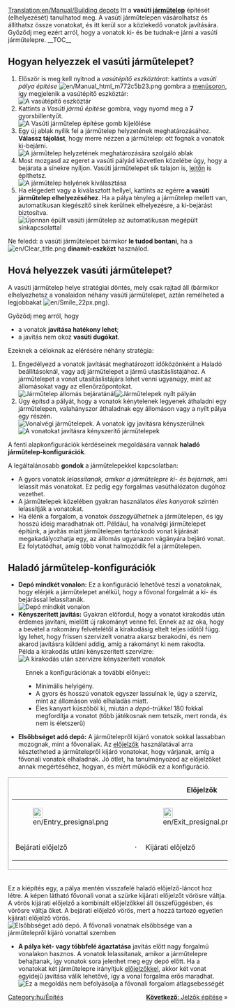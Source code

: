 [[Translation:en/Manual/Building depots]]
{{hu/Oktatás}}
Itt a '''vasúti [[hu/Manual/Járműtelepek|járműtelep]]''' építését (elhelyezését) tanulhatod meg.
A vasúti járműtelepen vásárolhatsz és állíthatsz össze vonatokat, és itt kerül sor a közlekedő vonatok javítására. Győződj meg ezért arról, hogy a vonatok ki- és be tudnak-e járni a vasúti járműtelepre.
__TOC__
== Hogyan helyezzek el vasúti járműtelepet? ==
# Először is meg kell nyitnod a ''vasútépítő eszköztárat'': kattints a ''vasúti pálya építése'' [[File:en/Manual html m772c5b23.png]] gombra a [[hu/Manual/Felhasználói felület|menüsoron]], így megjelenik a vasútépítő eszköztár:<br/>[[File:hu/Railroad Construction.png|none|frame|A vasútépítő eszköztár]]
# Kattints a ''Vasúti jármű építése'' gombra, vagy nyomd meg a '''7''' gyorsbillentyűt. <br/>[[File:en/New depot.png|none|frame|A ''Vasúti járműtelep építése'' gomb kijelölése]]
# Egy új ablak nyílik fel a járműtelep helyzetének meghatározásához. '''Válassz tájolást''', hogy merre nézzen a járműtelep: ott fognak a vonatok ki-bejárni.<br/>[[File:en/Depot direction.png|none|frame|A járműtelep helyzetének meghatározására szolgáló ablak]]
# Most mozgasd az egeret a vasúti pályád közvetlen közelébe úgy, hogy a bejárata a sínekre nyíljon. Vasúti járműtelepet sík talajon is, [[hu/Archive/Manual/Settings/Építkezés lejtőkön|lejtőn]] is építhetsz.<br/>[[File:en/Depot position.png|none|frame|A járműtelep helyének kiválasztása]]
# Ha elégedett vagy a kiválasztott hellyel, kattints az egérre '''a vasúti járműtelep elhelyezéséhez'''. Ha a pálya tényleg a járműtelep mellett van, automatikusan kiegészítő sínek kerülnek elhelyezésre, a ki-bejárást biztosítva.<br/>[[File:en/New depot placed.png|none|frame|Újonnan épült vasúti járműtelep az automatikusan megépült sínkapcsolattal]]

Ne feledd: a vasúti járműtelepet bármikor '''le tudod bontani''', ha a [[File:en/Clear title.png]] '''dinamit-eszközt''' használod.

== Hová helyezzek vasúti járműtelepet? ==
A vasúti járműtelep helye stratégiai döntés, mely csak rajtad áll (bármikor elhelyezhetsz a vonalaidon néhány vasúti járműtelepet, aztán remélheted a legjobbakat [[File:en/Smile 22px.png]]).

Győződj meg arról, hogy
* a vonatok '''javítása hatékony lehet''';
* a javítás nem okoz '''vasúti dugókat'''.

Ezeknek a céloknak az elérésére néhány stratégia:
# Engedélyezd a vonatok javítását meghatározott időközönként a Haladó beállításoknál, vagy adj járműtelepet a jármű utasításlistájához. A járműtelepet a vonat utasításlistájára lehet venni ugyanúgy, mint az állomásokat vagy az ellenőrzőpontokat.<br/>[[File:en/Depot at station entrance.png|none|frame|Járműtelep állomás bejáratánál]][[File:en/Depots-basic.png|none|frame|Járműtelepek nyílt pályán]]
# Úgy építsd a pályát, hogy a vonatok kénytelenek legyenek áthaladni egy járműtelepen, valahányszor áthaladnak egy állomáson vagy a nyílt pálya egy részén.<br/>[[File:en/Depot end of station.png|none|frame|Vonalvégi járműtelepek. A vonatok így javításra kényszerülnek]][[File:en/Depots-forced.png|none|frame|A vonatokat javításra kényszerítő járműtelepek]]

A fenti alapkonfigurációk kérdéseinek megoldására vannak '''haladó járműtelep-konfigurációk'''.

A legáltalánosabb '''gondok''' a járműtelepekkel kapcsolatban:
* A gyors vonatok ''lelassítanak, amikor a járműtelepre ki- és bejárnak'', ami lelassít más vonatokat. Ez pedig egy forgalmas vasúthálózaton dugóhoz vezethet.
* A járműtelepek közelében gyakran használatos ''éles kanyarok'' szintén lelassítják a vonatokat.
* Ha élénk a forgalom, a vonatok ''összegyűlhetnek'' a járműtelepen, és így hosszú ideig maradhatnak ott. Például, ha vonalvégi járműtelepet építünk, a javítás miatt járműtelepen tartózkodó vonat kijárását megakadályozhatja egy, az állomás ugyanazon vágányára bejáró vonat. Ez folytatódhat, amíg több vonat halmozódik fel a járműtelepen.

== Haladó járműtelep-konfigurációk ==
*'''Depó mindkét vonalon:''' Ez a konfiguráció lehetővé teszi a vonatoknak, hogy elérjék a járműtelepet anélkül, hogy a fővonal forgalmát a ki- és bejárással lelassítanák.<br/>[[File:en/Depots-at-both-lines.png|none|frame|Depó mindkét vonalon]]
*'''Kényszerített javítás:''' Gyakran előfordul, hogy a vonatot kirakodás után érdemes javítani, mielőtt új rakományt venne fel. Ennek az az oka, hogy a bevétel a rakomány felvételétől a kirakodásig eltelt teljes időtől függ. Így lehet, hogy frissen szervizelt vonatra akarsz berakodni, és nem akarod javításra küldeni addig, amíg a rakományt ki nem rakodta.<br/>Példa a kirakodás utáni kényszerített szervizre:<br/>[[File:en/Unload-then-service.png|none|frame|A kirakodás után szervizre kényszerített vonatok]]
:Ennek a konfigurációnak a további előnyei::
:* Minimális helyigény.
:* A gyors és hosszú vonatok egyszer lassulnak le, úgy a szerviz, mint az állomáson való elhaladás miatt.
:* Éles kanyart küszöböl ki, miután a ''depó-trükkel'' 180 fokkal megfordítja a vonatot (több játékosnak nem tetszik, mert ronda, és nem is életszerű)
*'''Elsőbbséget adó depó:''' A járműtelepről kijáró vonatok sokkal lassabban mozognak, mint a fővonaliak. Az [[hu/Manual/Jelzők#Előjelzők|előjelzők]] használatával arra késztetheted a járműtelepről kijáró vonatokat, hogy várjanak, amíg a fővonali vonatok elhaladnak. Jó ötlet, ha tanulmányozod az előjelzőket annak megértéséhez, hogyan, és miért működik ez a konfiguráció.
{|
|style="border: 1px solid darkgray;"|
{| align="center"
|+'''Előjelzők'''
|- align="center"
|style="border: none;"|[[File:en/Entry presignal.png|22px]]
|style="border: none;"|
|style="border: none;"|[[File:en/Exit presignal.png|22px]]
|style="border: none;"|
|style="border: none;"|[[File:en/Combo presignal.png|22px]]
|- align="center"
|style="border: none;"|Bejárati előjelző
|style="border: none;"|&nbsp;&middot;&nbsp;
|style="border: none;"|Kijárati előjelző
|style="border: none;"|&nbsp;&middot;&nbsp;
|style="border: none;"|Kombinált előjelző
|}
|}<br/>Ez a kiépítés egy, a pálya mentén visszafelé haladó előjelző-láncot hoz létre. A képen látható fővonali vonat a szürke kijárati előjelzőt vörösre váltja. A vörös kijárati előjelző a kombinált előjelzőkkel áll összefüggésben, és vörösre váltja őket. A bejárati előjelző vörös, mert a hozzá tartozó egyetlen kijárati előjelző vörös.<br/>[[File:en/Right-of-way depot.png|none|frame|Elsőbbséget adó depó. A fővonali vonatnak elsőbbsége van a járműtelepről kijáró vonattal szemben]]


* '''A pálya két- vagy többfelé ágaztatása''' javítás előtt nagy forgalmú vonalakon hasznos. A vonatok lelassítanak, amikor a járműtelepre behajtanak, így vonatok sora jelenhet meg egy depó előtt. Ha a vonatokat két járműtelepre irányítjuk [[hu/Manual/Jelzők#Előjelzők|előjelzőkkel]], akkor két vonat egyidejű javítása válik lehetővé, így a vonal forgalma erős maradhat.<br/>[[File:en/Split-before-servicing.png|none|frame|Ez a megoldás nem befolyásolja a fővonali forgalom átlagsebességét]]
<span style="float: right">[[hu/Manual/Jelzők építése|'''Következő''': Jelzők építése]] &raquo;</span>

[[Category:hu/Építés]]